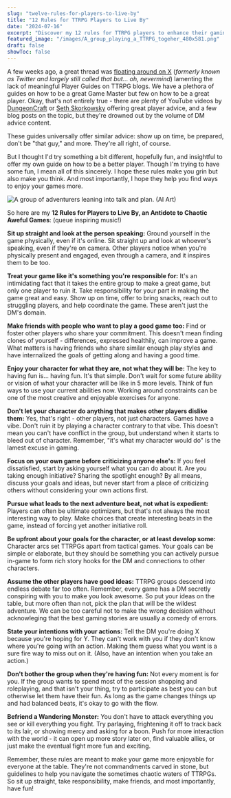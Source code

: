 ```yaml
---
slug: "twelve-rules-for-players-to-live-by"
title: "12 Rules for TTRPG Players to Live By"
date: "2024-07-16"
excerpt: "Discover my 12 rules for TTRPG players to enhance their gaming experience. Learn how to be a better player and create more enjoyable sessions for everyone at the table."
featured_image: "/images/A_group_playing_a_TTRPG_togeher_480x581.png"
draft: false
showToc: false
---
```


A few weeks ago, a great thread was [floating around on X](https://x.com/jangowolf/status/1805978656533057793) (*formerly known as Twitter and largely still called that but... oh, nevermind*) lamenting the lack of meaningful Player Guides on TTRPG blogs. We have a plethora of guides on how to be a great Game Master but few on how to be a great player. Okay, that's not entirely true - there are plenty of YouTube videos by [DungeonCraft](https://www.youtube.com/watch?v=SiywNrOABbQ) or [Seth Skorkowsky](https://www.youtube.com/watch?v=UiCxyBi8lRk&list=PL25p5gPY6qKVWbFtR-Crct97hg5DFekZQ&index=8) offering great player advice, and a few blog posts on the topic, but they're drowned out by the volume of DM advice content.

These guides universally offer similar advice: show up on time, be prepared, don't be "that guy," and more. They're all right, of course.

But I thought I'd try something a bit different, hopefully fun, and insightful to offer my own guide on how to be a better player. Though I'm trying to have some fun, I mean all of this sincerely. I hope these rules make you grin but also make you think. And most importantly, I hope they help you find ways to enjoy your games more.

![A group of adventurers leaning into talk and plan. (AI Art)](/images/A_group_playing_a_TTRPG_togeher_480x581.png)


So here are my **12 Rules for Players to Live By, an Antidote to Chaotic Aweful Games**: (queue inspiring music!)

**Sit up straight and look at the person speaking:** Ground yourself in the game physically, even if it's online. Sit straight up and look at whoever's speaking, even if they're on camera. Other players notice when you're physically present and engaged, even through a camera, and it inspires them to be too.

**Treat your game like it's something you're responsible for:** It's an intimidating fact that it takes the entire group to make a great game, but only one player to ruin it. Take responsibility for your part in making the game great and easy. Show up on time, offer to bring snacks, reach out to struggling players, and help coordinate the game. These aren't just the DM's domain.

**Make friends with people who want to play a good game too:** Find or foster other players who share your commitment. This doesn't mean finding clones of yourself - differences, expressed healthily, can improve a game. What matters is having friends who share similar enough play styles and have internalized the goals of getting along and having a good time.

**Enjoy your character for what they are, not what they will be:** The key to having fun is... having fun. It's that simple. Don't wait for some future ability or vision of what your character will be like in 5 more levels. Think of fun ways to use your current abilities now. Working around constraints can be one of the most creative and enjoyable exercises for anyone.

**Don't let your character do anything that makes other players dislike them:** Yes, that's right - other players, not just characters. Games have a vibe. Don't ruin it by playing a character contrary to that vibe. This doesn't mean you can't have conflict in the group, but understand when it starts to bleed out of character. Remember, "it's what my character would do" is the lamest excuse in gaming.

**Focus on your own game before criticizing anyone else's:** If you feel dissatisfied, start by asking yourself what you can do about it. Are you taking enough initiative? Sharing the spotlight enough? By all means, discuss your goals and ideas, but never start from a place of criticizing others without considering your own actions first.

**Pursue what leads to the next adventure beat, not what is expedient:** Players can often be ultimate optimizers, but that's not always the most interesting way to play. Make choices that create interesting beats in the game, instead of forcing yet another initiative roll.

**Be upfront about your goals for the character, or at least develop some:** Character arcs set TTRPGs apart from tactical games. Your goals can be simple or elaborate, but they should be something you can actively pursue in-game to form rich story hooks for the DM and connections to other characters.

**Assume the other players have good ideas:** TTRPG groups descend into endless debate far too often. Remember, every game has a DM secretly conspiring with you to make you look awesome. So put your ideas on the table, but more often than not, pick the plan that will be the wildest adventure. We can be too careful not to make the *wrong* decision without acknowleging that the best gaming stories are usually a comedy of errors.

**State your intentions with your actions:** Tell the DM you're doing X because you're hoping for Y. They can't work with you if they don't know where you're going with an action. Making them guess what you want is a sure fire way to miss out on it. (Also, have an intention when you take an action.)

**Don't bother the group when they're having fun:** Not every moment is for you. If the group wants to spend most of the session shopping and roleplaying, and that isn't your thing, try to participate as best you can but otherwise let them have their fun. As long as the game changes things up and had balanced beats, it's okay to go with the flow.

**Befriend a Wandering Monster:** You don't have to attack everything you see or kill everything you fight. Try parlaying, frightening it off to track back to its lair, or showing mercy and asking for a boon. Push for more interaction with the world - it can open up more story later on, find valuable allies, or just make the eventual fight more fun and exciting.

Remember, these rules are meant to make your game more enjoyable for everyone at the table. They're not commandments carved in stone, but guidelines to help you navigate the sometimes chaotic waters of TTRPGs. So sit up straight, take responsibility, make friends, and most importantly, have fun!
